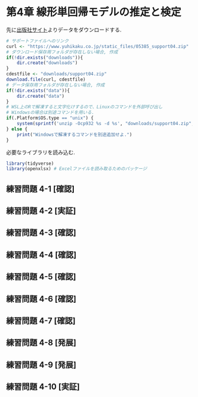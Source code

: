 # 第4章 線形単回帰モデルの推定と検定 {-#ch4}
先に[出版社サイト](https://www.yuhikaku.co.jp/books/detail/9784641053854)よりデータをダウンロードする.
```r
# サポートファイルへのリンク
curl <- "https://www.yuhikaku.co.jp/static_files/05385_support04.zip"
# ダウンロード保存用フォルダが存在しない場合, 作成
if(!dir.exists("downloads")){
    dir.create("downloads")
}
cdestfile <- "downloads/support04.zip"
download.file(curl, cdestfile)
# データ保存用フォルダが存在しない場合, 作成
if(!dir.exists("data")){
    dir.create("data")
}
# WSL上のRで解凍すると文字化けするので、Linuxのコマンドを外部呼び出し
# Windowsの場合は別途コマンドを用いる.
if(.Platform$OS.type == "unix") {
    system(sprintf('unzip -Ocp932 %s -d %s', "downloads/support04.zip", "./data"))
} else {
    print("Windowsで解凍するコマンドを別途追加せよ.")
}
```

必要なライブラリを読み込む.
```r
library(tidyverse)
library(openxlsx) # Excelファイルを読み取るためのパッケージ
```
## 練習問題 4-1 [確認] {-}

## 練習問題 4-2 [実証] {-}

## 練習問題 4-3 [確認] {-}

## 練習問題 4-4 [確認] {-}

## 練習問題 4-5 [確認] {-}

## 練習問題 4-6 [確認] {-}

## 練習問題 4-7 [確認] {-}

## 練習問題 4-8 [発展] {-}

## 練習問題 4-9 [発展] {-}

## 練習問題 4-10 [実証] {-}
